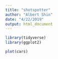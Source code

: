 ```yaml
---
title: "shotspotter"
author: "Albert Shin"
date: "4/22/2019"
output: html_document
---
```


```r
library(tidyverse)
library(ggplot2)
```

```r
plot(cars)
```

```r

```

